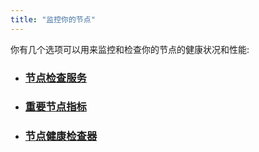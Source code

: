 ```yaml
---
title: "监控你的节点"
---
```


你有几个选项可以用来监控和检查你的节点的健康状况和性能:

- ### [节点检查服务](/zh/network/nodes/measure/node-inspection-service)
- ### [重要节点指标](/zh/network/nodes/measure/important-metrics)
- ### [节点健康检查器](/zh/network/nodes/measure/node-health-checker)

